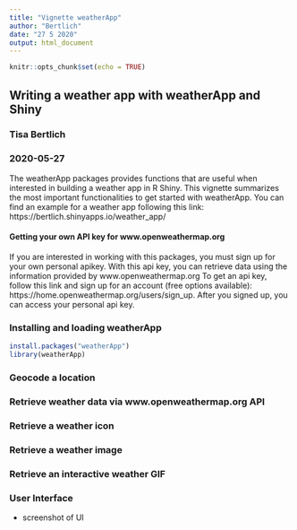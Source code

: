 ```yaml
---
title: "Vignette weatherApp"
author: "Bertlich"
date: "27 5 2020"
output: html_document
---
```



```r
knitr::opts_chunk$set(echo = TRUE)
```

## Writing a weather app with weatherApp and Shiny 

### Tisa Bertlich
### 2020-05-27

The weatherApp packages provides functions that are useful when interested in building a weather app in R Shiny. This vignette summarizes the most important functionalities to get started with weatherApp. 
You can find an example for a weather app following this link:  https://bertlich.shinyapps.io/weather_app/

#### Getting your own API key for www.openweathermap.org 
If you are interested in working with this packages, you must sign up for your own personal apikey. With this api key, you can retrieve data using the information provided by www.openweathermap.org 
To get an api key, follow this link and sign up for an account (free options available): https://home.openweathermap.org/users/sign_up. After you signed up, you can access your personal api key. 

### Installing and loading weatherApp
```r
install.packages("weatherApp")
library(weatherApp)
```

### Geocode a location

### Retrieve weather data via www.openweathermap.org API 

### Retrieve a weather icon 

### Retrieve a weather image 

### Retrieve an interactive weather GIF 

### User Interface 
- screenshot of UI 





